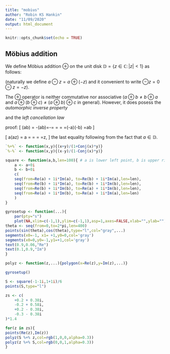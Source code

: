 ```yaml
---
title: "mobius"
author: "Robin KS Hankin"
date: "11/09/2020"
output: html_document
---
```


```r
knitr::opts_chunk$set(echo = TRUE)
```

## Möbius addition 

We define Möbius addition $\oplus$ on the unit disk $\mathbb{D} =
\left\lbrace z\in\mathbb{C}\colon\left|z\right|<1\right\rbrace$ as
follows:

\begin{equation}
a\oplus z = \frac{a+z}{1+\overline{a}z}
\end{equation}

(naturally we define $a\ominus z=a\oplus(-z)$ and it convenient to
write $\ominus z=0\ominus z=-z$).



The $\oplus$ operator is neither commutative nor associative ($a\oplus
b\neq b\oplus a$ and $a\oplus(b\oplus c)\neq (a\oplus b)\oplus c$ in
general).  However, it does posess the _automorphic inverse property_

\begin{equation}
\ominus(a\oplus b) = \ominus a\ominus b
\end{equation}

and the _left cancellation law_

\begin{equation}
\ominus a\oplus (a\oplus z) = z
\end{equation}


proof:
\[
\ominus(a\oplus b) = -(a\oplus b)=-\frac{a+b}{1+\overline{a}b}=
=\frac{(-a)+(-b)}{1+\overline{a}b}
=\frac{(-a)+(-b)}{1+\overline{(-a)}(-b)}
=(-a)\oplus(-b)
=\ominus a\ominus b
\]

\[
\ominus a\oplus (a\oplus z) = 
\ominus a\oplus\frac{a+z}{1+\overline{a}z}
=\frac{-a + \frac{a+z}{1+\overline{a}z}}{1+\overline{(-a)}\frac{a+z}{1+\overline{a}z}}
=\frac{-a\overline{a}z +z}{1-\overline{a}a}
=\frac{z(1-a\overline{a})}{1-\overline{a}a}
=z,
\]
the last equality following from the fact that $a\in\mathbb{D}$.


```r

`%+%` <- function(x,y){(x+y)/(1+Conj(x)*y)}
`%-%` <- function(x,y){(x-y)/(1-Conj(x)*y)}

square <- function(a,b,len=100){ # a is lower left point, b is upper right
    a <- a+0i
    b <- b+0i
    c(
    seq(from=Re(a) + 1i*Im(a), to=Re(b) + 1i*Im(a),len=len),
    seq(from=Re(b) + 1i*Im(a), to=Re(b) + 1i*Im(b),len=len),
    seq(from=Re(b) + 1i*Im(b), to=Re(a) + 1i*Im(b),len=len),
    seq(from=Re(a) + 1i*Im(b), to=Re(a) + 1i*Im(a),len=len)
    )
}

gyrosetup <- function(...){
	par(pty="s")
	plot(NA,xlim=c(-1,1),ylim=c(-1,1),asp=1,axes=FALSE,xlab="",ylab="")
theta <- seq(from=0,to=2*pi,len=400)
points(sin(theta),cos(theta),type="l",col="gray",...)
segments(x0=-1, x1= +1,y0=0,col='gray')
segments(x0=0,y0=-1,y1=+1,col='gray')
text(0.9,0.06,"Re")
text(0.1,0.9,"Im")
}

polyz <- function(z,...){polygon(x=Re(z),y=Im(z),...)}

gyrosetup()

S <- square(-1-1i,1+1i)/6
points(S,type="l")

zs <- c(
    +0.2 + 0.38i,
    -0.2 + 0.58i,
    +0.2 - 0.38i,
    -0.3 - 0.38i
)*1.4

for(z in zs){
points(Re(z),Im(z))
polyz(S %+% z,col=rgb(1,0,0,alpha=0.3))
polyz(z %+% S,col=rgb(0,0,1,alpha=0.3))
}

```
